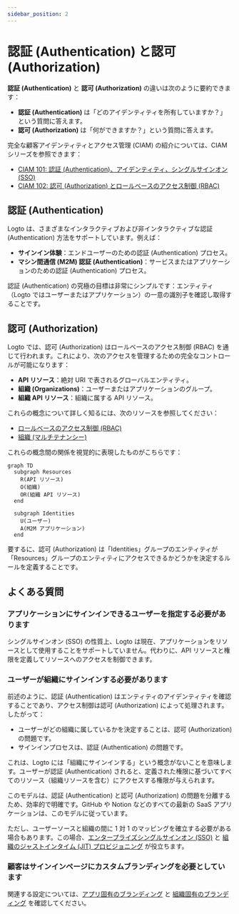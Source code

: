 ```yaml
---
sidebar_position: 2
---
```


# 認証 (Authentication) と認可 (Authorization)

**認証 (Authentication)** と **認可 (Authorization)** の違いは次のように要約できます：

- **認証 (Authentication)** は「どのアイデンティティを所有していますか？」という質問に答えます。
- **認可 (Authorization)** は「何ができますか？」という質問に答えます。

完全な顧客アイデンティティとアクセス管理 (CIAM) の紹介については、CIAM シリーズを参照できます：

- [CIAM 101: 認証 (Authentication)、アイデンティティ、シングルサインオン (SSO)](https://blog.logto.io/ciam-101-intro-authn-sso/)
- [CIAM 102: 認可 (Authorization) とロールベースのアクセス制御 (RBAC)](https://blog.logto.io/ciam-102-authz-and-rbac/)

## 認証 (Authentication)

Logto は、さまざまなインタラクティブおよび非インタラクティブな認証 (Authentication) 方法をサポートしています。例えば：

- **サインイン体験**：エンドユーザーのための認証 (Authentication) プロセス。
- **マシン間通信 (M2M) 認証 (Authentication)**：サービスまたはアプリケーションのための認証 (Authentication) プロセス。

認証 (Authentication) の究極の目標は非常にシンプルです：エンティティ（Logto ではユーザーまたはアプリケーション）の一意の識別子を確認し取得することです。

## 認可 (Authorization)

Logto では、認可 (Authorization) はロールベースのアクセス制御 (RBAC) を通じて行われます。これにより、次のアクセスを管理するための完全なコントロールが可能になります：

- **API リソース**：絶対 URI で表されるグローバルエンティティ。
- **組織 (Organizations)**：ユーザーまたはアプリケーションのグループ。
- **組織 API リソース**：組織に属する API リソース。

これらの概念について詳しく知るには、次のリソースを参照してください：

- [ロールベースのアクセス制御 (RBAC)](/authorization/role-based-access-control)
- [組織 (マルチテナンシー)](/organizations)

これらの概念間の関係を視覚的に表現したものがこちらです：

```mermaid
graph TD
  subgraph Resources
    R(API リソース)
    O(組織)
    OR(組織 API リソース)
  end

  subgraph Identities
    U(ユーザー)
    A(M2M アプリケーション)
  end
```

要するに、認可 (Authorization) は「Identities」グループのエンティティが「Resources」グループのエンティティにアクセスできるかどうかを決定するルールを定義することです。

## よくある質問

### アプリケーションにサインインできるユーザーを指定する必要があります

シングルサインオン (SSO) の性質上、Logto は現在、アプリケーションをリソースとして使用することをサポートしていません。代わりに、API リソースと権限を定義してリソースへのアクセスを制御できます。

### ユーザーが組織にサインインする必要があります

前述のように、認証 (Authentication) はエンティティのアイデンティティを確認することであり、アクセス制御は認可 (Authorization) によって処理されます。したがって：

- ユーザーがどの組織に属しているかを決定することは、認可 (Authorization) の問題です。
- サインインプロセスは、認証 (Authentication) の問題です。

これは、Logto には「組織にサインインする」という概念がないことを意味します。ユーザーが認証 (Authentication) されると、定義された権限に基づいてすべてのリソース（組織リソースを含む）にアクセスする権限が与えられます。

このモデルは、認証 (Authentication) と認可 (Authorization) の問題を分離するため、効率的で明確です。GitHub や Notion などのすべての最新の SaaS アプリケーションは、このモデルに従っています。

ただし、ユーザーソースと組織の間に 1 対 1 のマッピングを確立する必要がある場合もあります。この場合、[エンタープライズシングルサインオン (SSO)](/end-user-flows/enterprise-sso) と [組織のジャストインタイム (JIT) プロビジョニング](/organizations/just-in-time-provisioning) が役立ちます。

### 顧客はサインインページにカスタムブランディングを必要としています

関連する設定については、[アプリ固有のブランディング](/customization/match-your-brand/#app-specific-branding) と [組織固有のブランディング](/customization/match-your-brand/#organization-specific-branding) を確認してください。
